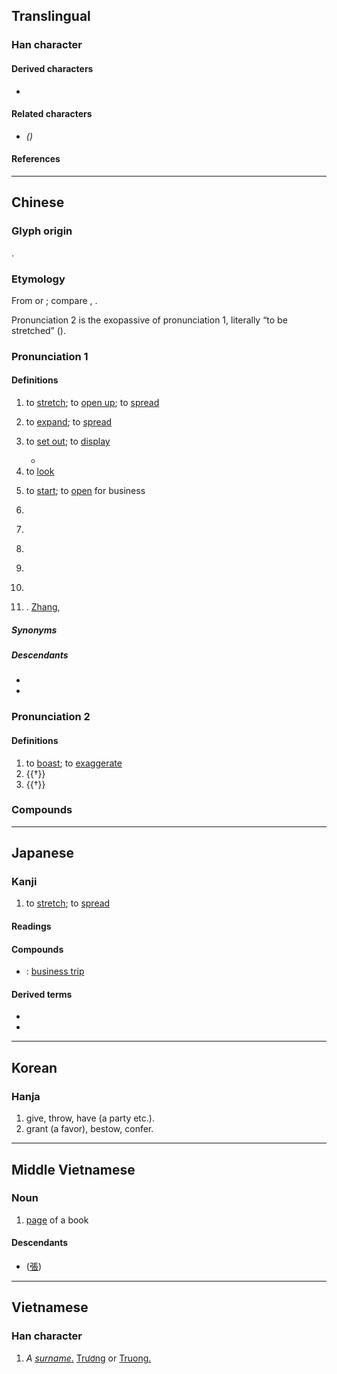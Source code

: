 {{also|张}}
{{character info}}
==Translingual==

===Han character===
{{Han char|rn=57|rad=弓|as=08|sn=11|four=11232|canj=NSMV|ids=⿰弓長}}

====Derived characters====
* {{l|mul|[[𫣖]], [[𫫧]], [[㙣]], [[𢳫]], [[漲]]([[涨]]), [[㯑]], [[𧐊]], [[𨄰]]([[𬦵]]), [[𢊜]], [[𦸾]], [[瘬]], [[𢐓]]}}

====Related characters====
* {{l|mul|[[张]]}} ''({{w|Simplified Chinese}})''

====References====
{{Han ref|kx=0359.190|dkj=09812|dj=0675.330|hdz=20997.050|uh=5F35}}

----

==Chinese==
{{zh-forms|s=张}}
{{zh-wp|zh:張姓|yue:張氏|gan:張姓|cdo:Diŏng (sáng)|nan:Tiuⁿ (sèⁿ)|en:Zhang (surname)}}

===Glyph origin===
{{Han etym}}
{{Han compound|弓|長|t1=bow|c1=s|c2=p|ls=psc}}.

===Etymology===
From {{inh|zh|sit-pro|*g/m/b-raŋ||strong; firm; tense}} or {{inh|zh|sit-pro|*(d/t)aŋ||tense; tight}}; compare {{cog|bo|ཐང་པོ||tense; tight; firm}}, {{cog|my|တင်||to tighten; to be tight}}.

Pronunciation 2 is the exopassive of pronunciation 1, literally “to be stretched” ({{zh-ref|Schuessler, 2007}}).

===Pronunciation 1===
{{zh-pron
|m=zhāng
|ma=Zh-zhāng.ogg
|m-s=zang1
|c=zoeng1
|c-t=ziang1
|g=zong1
|h=pfs=chông;gd=zong1
|j=zon1
|mb=dióng
|md=diŏng
|mn=xm,qz,tp,kh,tc,hc,lk,sx,yl,km,mg:tiuⁿ/zz,tn:tioⁿ/pn:tiauⁿ/xm,qz,tw:tiong/zz:tiang
|mn_note=tiuⁿ/tioⁿ/tiauⁿ - colloquial (incl. surname); tiong/tiang - literary
|mn-t=ziang1/diên1/dion1
|mn-t_note=diên1 (Chaozhou), dion1 (Shantou) - surname
|w=1tsan
|x=zhan1
|mc=1
|oc=1
|cat=v,a,cls,pn
}}

====Definitions====
{{zh-hanzi}}

# to [[stretch]]; to [[open up]]; to [[spread]]
#: {{zh-x|張 弓|to draw a bow}}
#: {{zh-x|張開|to open up, to spread}}
#: {{zh-x|張口|to gape, to yawn}}
# to [[expand]]; to [[spread]]
#: {{zh-x|擴張|to expand, expansion}}
#: {{zh-x|聲張|to make public, to disclose}}
#: {{zh-x|誇張|to exaggerate}}
# to [[set out]]; to [[display]]
#: {{zh-x|張貼|to ['''put up''' (a notice, poster, etc.)}}
#* {{zh-x|當日 殺 牛 宰 馬，大 張 筵席。|That very day, oxen and horses were slaughtered and butchered, and a great feast was '''set out'''. |ref=Sanguo Yanyi}}
# to [[look]]
#: {{zh-x|東張西望|to '''look around'''}}
# {{lb|zh|of a new business}} to [[start]]; to [[open]] for business
#: {{zh-x|新張|to '''begin doing business'''}}
# {{zh-classifier|things with a [[flat]] [[surface]]|t=[[sheet]]}}
#: {{zh-x|一 張 地圖|a map}}
#: {{zh-x|一 張 桌子{zi}|a table}}
#: {{zh-x|幾 張 凳|several chairs|C}}
#: {{zh-x|兩 張 紙|two sheets of paper|C}}
#: {{zh-x|一 張 嘴|one mouth}}
#: {{zh-x|高雄 一 張|One ticket to Kaohsiung|MN}}
# {{zh-classifier|[[vote]]s}}
# {{lb|zh|Cantonese|Hakka|Zhongshan Min}} {{zh-classifier|[[knife|knives]]}}
# {{lb|zh|Cantonese}} {{zh-classifier|age of a person, approximating in multiples of tens}} {{q|only for thirty years old or above}}
#: {{zh-co|三 張 嘢|thirty-odd years old|C}}
#: {{zh-co|三 張 幾|thirty-something years old|C}}
# {{lb|zh|Chinese astronomy}} ''{{w|Extended Net}}'' {{gloss|one of {{w|Twenty-Eight Mansions}}}} <!-- 張宿 consists of 張 (Extended Net) and 天廟 (Celestial Mansion) -->
# {{surname|zh}}. [[Zhang]], {{n-g|listed #24 of the ''{{w|Baijiaxing}}''}}
#: {{zh-x|^張 ^飛|{{w|Zhang Fei|'''Zhang''' Fei}} (Chinese military general serving under the warlord Liu Bei in the late {{w|Eastern Han}} dynasty)}}
#: {{zh-x|^張 ^藝-謀|{{w|Zhang Yimou|'''Zhang''' Yimou}} (Chinese film director)}}

=====Synonyms=====
{{zh-dial|把-2}}
{{zh-dial|條-3}}

=====Descendants=====
* {{desc|bor=1|en|Chang|Zhang|Cheung|Cheong|Chong|Teo|Teoh}}
* {{desc|bor=1|tl|Chang|Tiu|Tiong}}

===Pronunciation 2===
{{zh-pron
|m=zhàng
|c=zoeng3
|mc=2
|oc=n,2
|dial=n
|cat=v
}}

====Definitions====
{{zh-hanzi}}

# to [[boast]]; to [[exaggerate]] {{q|now merged into Pronunciation 1}}
# {{†}} {{zh-original|脹}}
# {{†}} {{zh-original|帳}}

===Compounds===
{{zh-der|外弛內張|兩張皮|張家口|張良借箸|囂張|張果老|張羅殆盡|伸張|一弛一張|張羅彀弓|五角六張|張力|張王李趙|彭張|子張|張大其事|周程張朱|張載|做張做智|七張八嘴|失張失志|張口結舌|呼張喚李|張本|張致|張志|分張|張三丰|做張做致|主張|張嘴|慌慌張張|慌張|張潮|急張拘諸|失張倒怪|怒張|伸張正義|張舌騙口|乖張|大張聲勢|七嘴八張|張飲|張飛穿針|張顛|張良擇留|張羅|張繼|張綱埋輪|張眉弩眼|張目|張皇失措|張皇|張牙舞爪|張燈結彩|張燈掛彩|張榜|張望|張敞畫眉|張揚|張掛|張弛|張弓簇箭|張弓挾矢|張弓拔刃|張大其詞|張堪折轅|張口|張千|張冠李戴|張仙|張三李四|弩張劍拔|恢張|弛張|慢張|一張一弛|張猛龍碑|慌張勢煞|張天師|小全張|慌裡慌張|大張其詞|慌張慌智|助我張目|失張失智|失張冒勢|張三影|大張旗鼓|大全張|張貼|張儀舌|張脈|大張撻伐|哆張|單張匯票|劍拔弩張|張開|張大|僨張|張燈結綵|供張|張遷碑|張老師|張狂|做張做勢|侜張|喬主張|不事張揚|打張驚兒|熟魏生張|眼張失落|畫眉張敞|更張|沒張智|生張熟魏|海底擴張|眼張失道|改弦易張|擅作主張|滿張羅|樣張|打張雞兒|狐假鴟張|明目張膽|東張西望|氣燄高張|敷張揚厲|改弦更張|矜張|火傘高張|搭弩張弓|矜張顯著|皮張|番張跟斗|泥人張|拍張|片口張舌|改張易調|歙張|擴張戰果|榜張|沒張沒致|沒張倒置|氣焰囂張|掞張|有張沒智|比張比李|擴張|設張舉措|舒張壓|解弦更張|賁張|血脈賁張|虛張聲勢|蹶張|譸張|紙半張|顛張醉素|艾如張|舒張|舞爪張牙|金張|籠貫箱張|鋪張浪費|緊張不安|雄張|緊張病|誇張|緊張|綱舉目張|緊張理論|范張雞黍|鴟張|騙口張舌|紙張|誇張其辭|驚張|表面張力|靜脈曲張|開張|緊張大師|邊張子|聲張|門可張羅|開張大吉|鋪排張揚|重張|自作主張|輈張|關張|鋪張揚厲|誇張法|譸張為幻|輈張跋扈|虛張|鋪張|設席張筵|張灣:[[Zhangwan]]|張宿|侏張|張莊|張家灣|張王|張家畈|張集|張家港|張家集|張巷|張咀|張家莊|張溝|張家嶺|張常臺|張谷英|底張|張橋}}

{{zh-cat|Beginning|Intermediate}}

----

==Japanese==

===Kanji===
{{ja-kanji|grade=5|rs=弓08}}

# to [[stretch]]; to [[spread]]

====Readings====
{{ja-readings
|goon=ちょう
|kanon=ちょう
|kun=は-る, は-り
}}

====Compounds====
* {{ja-r|出%張|しゅっ%ちょう}}: [[business trip]]

====Derived terms====
* {{ja-r|頑%張る|がん%ばる}}
* {{ja-r|頑%張って|がん%ばって}}

----

==Korean==

===Hanja===
{{ko-hanja|장}}

# give, throw, have (a party etc.).
# grant (a favor), bestow, confer.

----

==Middle Vietnamese==

===Noun===
{{head|mkh-mvi|noun|tr=blang}}

# [[page]] of a book

====Descendants====
* {{desc|vi|trang}} ([[張]])

----

==Vietnamese==

===Han character===
{{vi-readings|reading=trương, trang, chanh, choang, chương, giương, chăng, chướng, dăng|rs=弓08}}

# ''A [[surname]]''[[surname|.]] [[Trương]] or [[Truong|Truong.]]